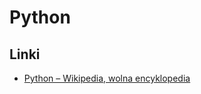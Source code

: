 # Python

## Linki

- [Python – Wikipedia, wolna encyklopedia](https://pl.wikipedia.org/wiki/Python)
